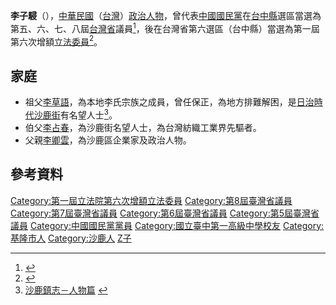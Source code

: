 {{Infobox_officeholder
| name = 李子駸
| image name =
| width = 
| now = 中華民國（台灣）政治人士 
| period = 
| Sex = 男 
| Native place = 
| date of birth = {{Birth date and age|1940|1|16}}<br/>{{ROC-TW}}[[臺中市|臺中]][[沙鹿區|沙鹿]]
| party = {{Kmt|19px}}
| place of birth = 
| educate = 
*臺灣省立臺中第一中學高級部畢業
*臺灣省訓團普通行政研究訓練班第一期結業
*革命實踐研究院黨政訓練班第九期結業
| past = 
*[[巨業交通|巨業交通]]股份有限公司總經理
*臺中縣沙鹿鎮第四、五屆鎮長
*臺灣省議會第五、六、七、八屆議員
*台灣省議會第五屆議員<br><span style="color: blue;">（1973年－1977年）</span>
*台灣省議會第六屆議員<br><span style="color: blue;">（1977年－1981年）</span>
*台灣省議會第七屆議員<br><span style="color: blue;">（1981年－1985年）</span>
*台灣省議會第八屆議員<br><span style="color: blue;">（1985年－1989年）</span>
*第一屆第六次增額立法委員<br><span style="color: blue;">（1990年－1993年）</span>
*行政院顧問
*朝陽科技大學董事
*臺灣省槌球協會理事長
*中國國民黨中央委員會評議委員
}}
'''李子駸'''（{{bd|1940年|1月16日|catIdx=Li李}}），[[中華民國|中華民國]]（[[台灣|台灣]]）[[政治人物|政治人物]]，曾代表[[中國國民黨|中國國民黨]]在[[台中縣|台中縣]]選區當選為第五、六、七、八屆[[台灣省|台灣省]]議員<ref>{{Cite web |url=http://www.tpa.gov.tw/big5/Councilor/Councilor_view.asp?id=353&cid=2&urlID=20 |title=台灣省諮議會 李子駸議員簡介 |access-date=2008-07-29 |archive-date=2014-03-11 |archive-url=https://web.archive.org/web/20140311042615/http://www.tpa.gov.tw/big5/Councilor/Councilor_view.asp?id=353&cid=2&urlID=20 |dead-url=no }}</ref>，後在台灣省第六選區（台中縣）當選為第一屆第六次增額[[立法委員|立法委員]]<ref>{{Cite web |url=http://npl.ly.gov.tw/do/www/commissionerInfo?id=529&expireBack=01&expire=01&act=exp&keyword=&orderBy=name&nameOrder=true&eleDisOrder=false |title=立法院國會圖書館 第１屆立法委員個人資料 李子駸 |access-date=2008-07-29 |archive-date=2016-03-04 |archive-url=https://web.archive.org/web/20160304094722/http://npl.ly.gov.tw/do/www/commissionerInfo?id=529&expireBack=01&expire=01&act=exp&keyword=&orderBy=name&nameOrder=true&eleDisOrder=false |dead-url=no }}</ref>。

==家庭==
*祖父[[李草語|李草語]]，為本地李氏宗族之成員，曾任保正，為地方排難解困，是[[台灣日治時期|日治時代]][[沙鹿街|沙鹿街]]有名望人士<ref>[http://book.shalu.gov.tw/book-s1/%e4%ba%ba%e7%89%a9%e7%af%87/%e5%a3%b9%e3%80%81%e5%85%88%e8%b3%a2%e5%85%88%e5%be%b7.htm 沙鹿鎮志－人物篇] {{webarchive|url=https://web.archive.org/web/20170112120958/http://book.shalu.gov.tw/book-s1/%e4%ba%ba%e7%89%a9%e7%af%87/%e5%a3%b9%e3%80%81%e5%85%88%e8%b3%a2%e5%85%88%e5%be%b7.htm |date=2017-01-12 }}</ref>。
*伯父[[李占春|李占春]]，為沙鹿街名望人士，為台灣紡織工業界先驅者。
*父親[[李卿雲|李卿雲]]，為沙鹿區企業家及政治人物。 

==參考資料==
<div class="references-small">
<references />
</div>

{{DEFAULTSORT:Li李}}
[[Category:第一屆立法院第六次增額立法委員|Category:第一屆立法院第六次增額立法委員]]
[[Category:第8屆臺灣省議員|Category:第8屆臺灣省議員]]
[[Category:第7屆臺灣省議員|Category:第7屆臺灣省議員]]
[[Category:第6屆臺灣省議員|Category:第6屆臺灣省議員]]
[[Category:第5屆臺灣省議員|Category:第5屆臺灣省議員]]
[[Category:中國國民黨黨員|Category:中國國民黨黨員]]
[[Category:國立臺中第一高級中學校友|Category:國立臺中第一高級中學校友]]
[[Category:基隆市人|Category:基隆市人]]
[[Category:沙鹿人|Category:沙鹿人]]
[[Category:李姓|Z子]]